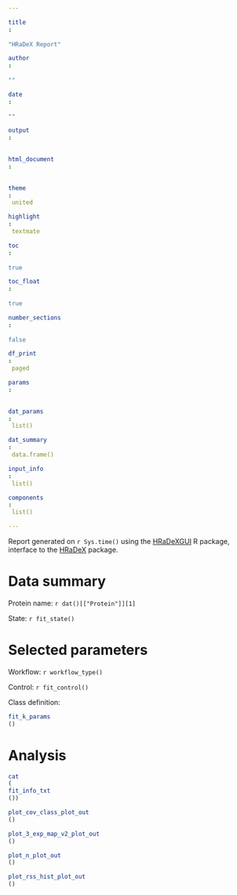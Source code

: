 ```yaml
---
title: "HRaDeX Report"
author: ""
date: ""
output:
  html_document:
  theme: united
highlight: textmate
toc: true
toc_float: true
number_sections: false
df_print: paged
params:
  dat_params: list()
dat_summary: data.frame()
input_info: list()
components: list()
---
```

  
  <style type="text/css">
  span { 
    display: block;
    max-width: 100%;
    word-wrap: break-word;
  }
</style>
  
Report generated on `r Sys.time()` using the [HRaDeXGUI](http://github.com/hadexversum/HRaDeXGUI) R package, interface
to the [HRaDeX](http://github.com/hadexversum/HRaDeX) package.

# Data summary

Protein name: `r dat()[["Protein"]][1]`

State: `r fit_state()`

# Selected parameters 

Workflow: `r workflow_type()`

Control: `r fit_control()`

Class definition: 

```r
fit_k_params()
```

# Analysis

```r
cat(fit_info_txt())
```

```r
plot_cov_class_plot_out()
```

```r
plot_3_exp_map_v2_plot_out()
```

```r
plot_n_plot_out()
```

```r
plot_rss_hist_plot_out()
```

